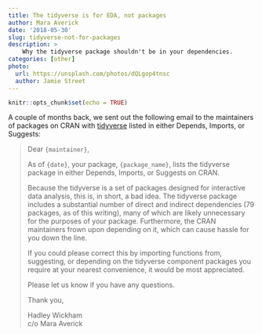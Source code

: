 ```yaml
---
title: The tidyverse is for EDA, not packages
author: Mara Averick
date: '2018-05-30'
slug: tidyverse-not-for-packages
description: >
    Why the tidyverse package shouldn't be in your dependencies.
categories: [other]
photo:
  url: https://unsplash.com/photos/dQLgop4tnsc
  author: Jamie Street
---
```


```r
knitr::opts_chunk$set(echo = TRUE)
```

A couple of months back, we sent out the following email to the maintainers of
packages on CRAN with [tidyverse](http://tidyverse.tidyverse.org/) listed in
either Depends, Imports, or Suggests:

<blockquote>
Dear `{maintainer}`,

As of `{date}`, your package, `{package_name}`, lists the tidyverse package in
either Depends, Imports, or Suggests on CRAN.

Because the tidyverse is a set of packages designed for interactive data
analysis, this is, in short, a bad idea. The tidyverse package includes a
substantial number of direct and indirect dependencies (79 packages, as of this
writing), many of which are likely unnecessary for the purposes of your package.
Furthermore, the CRAN maintainers frown upon depending on it, which can cause
hassle for you down the line.

If you could please correct this by importing functions from, suggesting,
or depending on the tidyverse component packages you require at your nearest
convenience, it would be most appreciated.

Please let us know if you have any questions.

Thank you,

Hadley Wickham   
c/o Mara Averick
</blockquote>

